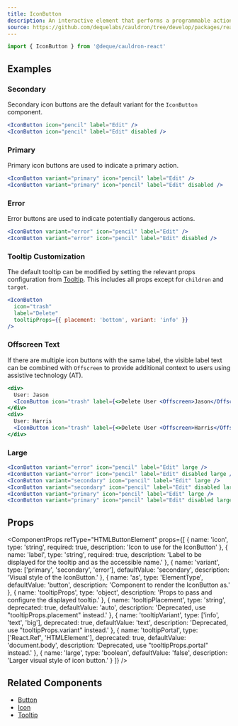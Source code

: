 ```yaml
---
title: IconButton
description: An interactive element that performs a programmable action when activated by the user displayed as a symbol image.
source: https://github.com/dequelabs/cauldron/tree/develop/packages/react/src/components/IconButton/index.tsx
---
```



```js
import { IconButton } from '@deque/cauldron-react'
```

## Examples

### Secondary

Secondary icon buttons are the default variant for the `IconButton` component.

```jsx example
<IconButton icon="pencil" label="Edit" />
<IconButton icon="pencil" label="Edit" disabled />
```

### Primary

Primary icon buttons are used to indicate a primary action.

```jsx example
<IconButton variant="primary" icon="pencil" label="Edit" />
<IconButton variant="primary" icon="pencil" label="Edit" disabled />
```

### Error

Error buttons are used to indicate potentially dangerous actions.

```jsx example
<IconButton variant="error" icon="pencil" label="Edit" />
<IconButton variant="error" icon="pencil" label="Edit" disabled />
```

### Tooltip Customization

The default tooltip can be modified by setting the relevant props configuration from [Tooltip](./Tooltip). This includes all props except for `children` and `target`.

```jsx example
<IconButton 
  icon="trash"
  label="Delete" 
  tooltipProps={{ placement: 'bottom', variant: 'info' }} 
/>
```

### Offscreen Text

If there are multiple icon buttons with the same label, the visible label text can be combined with `Offscreen` to provide additional context to users using assistive technology (AT).

```jsx example
<div>
  User: Jason 
  <IconButton icon="trash" label={<>Delete User <Offscreen>Jason</Offscreen></>} />
</div>
<div>
  User: Harris 
  <IconButton icon="trash" label={<>Delete User <Offscreen>Harris</Offscreen></>} />
</div>
```

### Large

```jsx example
<IconButton variant="error" icon="pencil" label="Edit" large />
<IconButton variant="error" icon="pencil" label="Edit" disabled large />
<IconButton variant="secondary" icon="pencil" label="Edit" large />
<IconButton variant="secondary" icon="pencil" label="Edit" disabled large />
<IconButton variant="primary" icon="pencil" label="Edit" large />
<IconButton variant="primary" icon="pencil" label="Edit" disabled large />
```

## Props

<ComponentProps
  refType="HTMLButtonElement"
  props={[
    {
      name: 'icon',
      type: 'string',
      required: true,
      description: 'Icon to use for the IconButton'
    },
    {
      name: 'label',
      type: 'string',
      required: true,
      description: 'Label to be displayed for the tooltip and as the accessible name.'
    },
    {
      name: 'variant',
      type: ['primary', 'secondary', 'error'],
      defaultValue: 'secondary',
      description: 'Visual style of the IconButton.'
    },
    {
      name: 'as',
      type: 'ElementType',
      defaultValue: 'button',
      description: 'Component to render the IconButton as.'
    },
    {
      name: 'tooltipProps',
      type: 'object',
      description: 'Props to pass and configure the displayed tooltip.'
    },
    {
      name: 'tooltipPlacement',
      type: 'string',
      deprecated: true,
      defaultValue: 'auto',
      description: 'Deprecated, use "tooltipProps.placement" instead.'
    },
    {
      name: 'tooltipVariant',
      type: ['info', 'text', 'big'],
      deprecated: true,
      defaultValue: 'text',
      description: 'Deprecated, use "tooltipProps.variant" instead.'
    },
    {
      name: 'tooltipPortal',
      type: ['React.Ref', 'HTMLElement'],
      deprecated: true,
      defaultValue: 'document.body',
      description: 'Deprecated, use "tooltipProps.portal" instead.'
    },
    {
      name: 'large',
      type: 'boolean',
      defaultValue: 'false',
      description: 'Larger visual style of icon button.'
    }
  ]}
/>

## Related Components

- [Button](./Button)
- [Icon](./Icon)
- [Tooltip](./Tooltip)